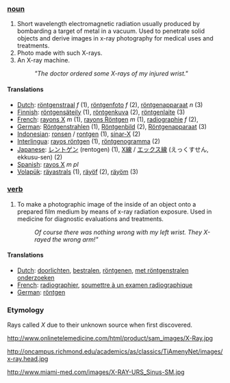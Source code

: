=== [[noun]] ===
#Short wavelength electromagnetic radiation usually produced by bombarding a target of metal in a vacuum. Used to penetrate solid objects and derive images in x-ray photography for medical uses and treatments.
#Photo made with such X-rays.
#An X-ray machine.
#:'' "The doctor ordered some X-rays of my injured wrist." ''

==== Translations ====
*[[Dutch]]: [[röntgenstraal]] ''f'' (1), [[röntgenfoto]] ''f'' (2), [[röntgenapparaat]] ''n'' (3)
*[[Finnish]]: [[röntgensäteily]] (1), [[röntgenkuva]] (2), [[röntgenlaite]] (3)
*[[French]]: [[rayons X]] ''m'' (1), [[rayons Röntgen]] ''m'' (1), [[radiographie]] ''f'' (2), 
*[[German]]: [[Röntgenstrahlen]] (1), [[Röntgenbild]] (2), [[Röntgenapparaat]] (3)
*[[Indonesian]]: [[ronsen]] / [[rontgen]] (1), [[sinar-X]] (2)
*[[Interlingua]]: [[rayos röntgen]] (1), [[röntgenogramma]] (2)
*[[Japanese]]: [[レントゲン]] (rentogen) (1), [[X線]] / [[エックス線]] (えっくすせん, ekkusu-sen) (2)
*[[Spanish]]: [[rayos X]] ''m'' ''pl''
*[[Volapük]]: [[räyastrals]] (1), [[räyöf]] (2), [[räyöm]] (3)

=== [[verb]] ===
#To make a photographic image of the inside of an object onto a prepared film medium by means of x-ray radiation exposure. Used in medicine for diagnostic evaluations and treatments.
#:''Of course there was nothing wrong with my left wrist. They X-rayed the wrong arm!"''

==== Translations ====
*[[Dutch]]: [[doorlichten]], [[bestralen]], [[röntgenen]], [[met röntgenstralen onderzoeken]]
*[[French]]: [[radiographier]], [[soumettre à un examen radiographique]]
*[[German]]: [[röntgen]]

=== Etymology ===

Rays called ''X'' due to their unknown source when first discovered.


http://www.onlinetelemedicine.com/html/product/sam_images/X-Ray.jpg 

http://oncampus.richmond.edu/academics/as/classics/TiAmenyNet/images/x-ray.head.jpg

http://www.miami-med.com/images/X-RAY-URS_Sinus-SM.jpg
